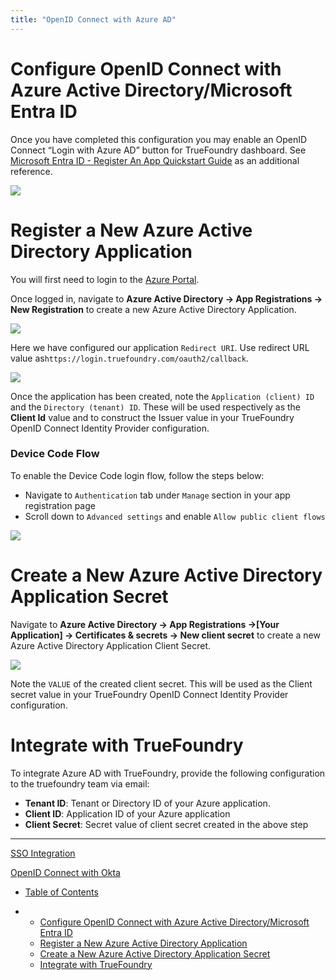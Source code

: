 ```yaml
---
title: "OpenID Connect with Azure AD"
---
```


# Configure OpenID Connect with Azure Active Directory/Microsoft Entra ID

Once you have completed this configuration you may enable an OpenID Connect “Login with Azure AD” button for TrueFoundry dashboard. See [Microsoft Entra ID - Register An App Quickstart Guide](https://learn.microsoft.com/en-us/entra/identity-platform/quickstart-register-app) as an additional reference.

![](/images/docs/58fc69bdaeabbd88997d4c2bdb61f94cf11d99b1c2dd4c8f15ce32f69dd985e8-image.png)

# Register a New Azure Active Directory Application

You will first need to login to the [Azure Portal](https://azure.microsoft.com/en-us/features/azure-portal/).

Once logged in, navigate to **Azure Active Directory -> App Registrations -> New Registration** to create a new Azure Active Directory Application.

![](/images/docs/fd1144a448b0e2a4f687bd452c8595bf8fe4f9109d09dbbe8dd22bfc0139f03a-azure.png)

Here we have configured our application `Redirect URI`. Use redirect URL value as`https://login.truefoundry.com/oauth2/callback`.

![](/images/docs/f46419deacef695b73654f1ca037bbf992e28570796ec8490e979dc24b1b930e-azure-setup.png)

Once the application has been created, note the `Application (client) ID` and the `Directory (tenant) ID`. These will be used respectively as the **Client Id** value and to construct the Issuer value in your TrueFoundry OpenID Connect Identity Provider configuration.

### Device Code Flow

To enable the Device Code login flow, follow the steps below:

* Navigate to `Authentication` tab under `Manage` section in your app registration page
* Scroll down to `Advanced settings` and enable `Allow public client flows`

![](/images/docs/9979d7367ecaba7354e95f6f1488b32d30634d81ccbbb3ef600173be188ca390-image_22.png)

# Create a New Azure Active Directory Application Secret

Navigate to **Azure Active Directory -> App Registrations ->\[Your Application] -> Certificates & secrets -> New client secret** to create a new Azure Active Directory Application Client Secret.

![](/images/docs/80b02d0720645e514a257a8c6179db4a8886ce9f109c68e0f07ce562dc97bbd9-azure-id.png)

Note the `VALUE` of the created client secret. This will be used as the Client secret value in your TrueFoundry OpenID Connect Identity Provider configuration.

# Integrate with TrueFoundry

To integrate Azure AD with TrueFoundry, provide the following configuration to the truefoundry team via email:

* **Tenant ID**: Tenant or Directory ID of your Azure application.
* **Client ID**: Application ID of your Azure application
* **Client Secret**: Secret value of client secret created in the above step

***

[SSO Integration](/docs/sso)

[OpenID Connect with Okta](/docs/openid-connect-with-okta)

* [Table of Contents](#)

* * [Configure OpenID Connect with Azure Active Directory/Microsoft Entra ID](#configure-openid-connect-with-azure-active-directorymicrosoft-entra-id)
  * [Register a New Azure Active Directory Application](#register-a-new-azure-active-directory-application)
  * [Create a New Azure Active Directory Application Secret](#create-a-new-azure-active-directory-application-secret)
  * [Integrate with TrueFoundry](#integrate-with-truefoundry)
